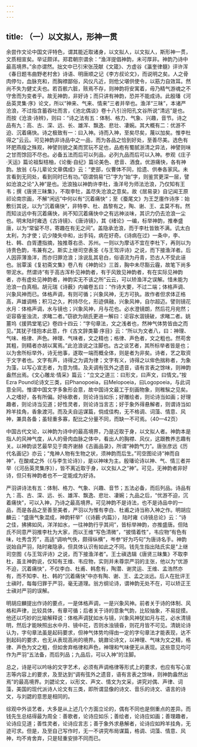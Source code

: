 ```yaml
---
---
---
```

title: （一）以文拟人，形神一贯
---




余尝作文论中国文评特色，谓其能近取诸身，以文拟人，以文拟人，斯形神一贯，文质相宣矣。举证颇详。郑君朝宗谓余：“渔洋提倡神韵，未可厚非。神韵乃诗中最高境界。”余亦谓然。拙文中已引宋张茂献《文箴》、方虚谷《瀛奎律髓》评许浑《春日题韦曲野老村舍》诗语、明唐顺之记《李方叔论文》，而说明之矣。人之骨肉停匀，血脉充和，而胸襟鄙俗，风仪凡近，则伧父堪供使令，以筋力自效耳。然尚不失为健丈夫也。若百骸六脏，赅焉不存，则神韵将安寓着，毋乃精气游魂之不守舍而为变者乎。故无神韵，非好诗；而只讲有神韵，恐并不能成诗。此殷璠《河岳英灵集·序》论文，所以“神来、气来、情来”三者并举也。渔洋“三昧”，本诸严沧浪，不过指含蓄吞吐而言，《池北偶谈》卷十八引汾阳孔文谷所说“清远”是也。而按《沧浪·诗辨》，则曰：“诗之法有五：体制、格力、气象、兴趣，音节。诗之品有九：高、古、深、远、长、雄浑、飘逸、悲壮、凄婉。其大概有二：优游不迫、沉着痛快。诗之极致有一：曰入神。诗而入神，至矣尽矣，蔑以加矣。惟李杜得之”云云。可见神韵非诗品中之一品，而为各品之恰到好处，至善尽美。选色有环肥燕瘦之殊观，神譬则貌之美而赏玩不足也，品庖有蜀腻浙清之异法，神譬则味之甘而馀回不尽也。必备五法而后可以列品，必列九品而后可以入神。参观《庄子·天运》篇论祖梨桔柚，《论衡·自纪》篇论美色、悲音、酒食。优游痛快，各有神韵。放翁《与儿辈论文章偶成》云：“吏部，仪曹体不同，拾遗、供奉各家风。未言看到无同处，看到同时已有功。”窃谓倘易“已”字为“始”字，则鉴赏更深一层，譬如沧浪之论“入神”是也。沧浪独以神韵许李杜，渔洋号为师法沧浪，乃仅知有王韦；撰《唐贤三昧集》，不取李牡，盖尽失沧浪之意矣。故《居易录》自记闻王原祁论南宗画，不解“闲远”中何以有“沉着痛快”；至《蚕尾文》为王芝廛作诗序：始敷衍其说，以为“沉着痛快”，非特李、杜、昌黎有之，陶、谢、王、孟莫不有。然而知淡远中有沉着痛快，尚不知沉着痛快中之有远神淡味，其识力仍去沧浪一尘也。明末陆时雍选《古诗镜》、《唐诗镜》，其《绪论》一编，标举神韵，推奉盛唐，以为“常留不尽，寄趣在有无之间”。盖隐承沧浪，而于李杜皆致不满。讥太白太利，为才使；讥少陵失中和，出手钝，病在好奇。《诗病在过》一条中，李、杜、韩、白胥遭指摘，独推尊右丞、苏州。一则以为摩诘不宜在李杜下，再则以为诗贵色韵，韦兼有之。斯实上继司空表圣《与王驾评诗》之说，而下接渔洋者。后人因菲薄渔洋，而亦归罪沧浪；涂说乱其皂白，俗语流为丹青，恐古人不受此诬也。翁覃溪《复初斋文集》卷八有《神韵论》三首，胸中未尽豁云霾，故笔下尚多带泥水。然谓诗“有于高古浑朴见神韵者，有于风致见神韵者，有在实际见神韵者，亦有虚处见神韵者，神韵实无不该之所”云云，可以矫渔洋之误解。惜未能为沧浪一白真相。胡元瑞《诗薮》内编卷五曰：“作诗大要，不过二端；体格声调、兴象风神而已。体格声调，有则可循；兴象风神，无方可执。故作者但求体正格高，声雄调畅；积习之久，矜持尽化，形迹俱融，兴象风神，自尔超迈。譬则镜花水月：体格声调，水与镜也；兴象风神，月与花也。必水澄镜朗，然后花月宛然；讵容昏鉴浊流，求睹二者。”窃欲为胡氏更进一解曰：讵容水涸镜破，求睹二者。姚薑坞《援鹑堂笔记》卷四十四云：“字句章法，文之浅者也，然神气体势皆由之而见。”其犹子惜抱本此意，作《古文辞类纂·序目》云：“所以为文者八，曰：神理、气味、格律、声色。神理、气味者，文之精也；格律、声色者，文之粗也。然苟舍其粗，则精者亦胡以寓焉。”此沧浪说之注脚也。古之谈艺者，其所标举者皆是也；以为舍所标举外，诗无他事，遂取一端而概全体，则是者为非矣。诗者，艺之取资于文字者也。文字有声，诗得之为调为律；文字有义，诗得之以侔色揣称者，为象为藻，以写心宣志者，为意为情。及夫调有弦外之遗音，语有言表之馀味，则神韵盎然出焉。《文心雕龙·情采》篇云：“立文之道三：曰形文，曰声文，曰情文。”按Ezra Pound论诗文三类，曰Phanopoeia，曰Melopoeia，曰Logopoeia，与此词意全同。惟谓中国文字多象形会意，故中国诗文最工于刻画物象，则稚騃之见矣。人之嗜好，各有所偏。好咏歌者，则论诗当如乐；好雕绘者，则论诗当如画；好理趣者，则论诗当见道；好性灵者，则论诗当言志；好于象外得悬解者，则谓诗当如羚羊挂角，香象渡河。而及夫自运谋篇，倘成佳构，无不格调、词藻、情意、风神，兼具各备；虽轻重多寡，配比之分量不同，而缺一不可焉。（40—42页）

中国古代文论，以神韵为诗中的最高境界，乃是近取于身，以文拟人者。神韵本是指人的风神气度，从人的骨肉血脉之体中，看出人的胸襟、风仪，这跟教养志趣有关。以神韵谈艺最早见于南齐谢赫《古画品录》，所谓“神韵气力”。唐张彦远《历代名画记》亦云；“鬼神人物有生物之状，须神韵而后生。”司空图论诗“神而自神”，在酸咸之外（《与李生论诗》），是以神味为主。殷璠论诗以神、气、情三者并举（《河岳英灵集序》），皆不离近取于身，以文拟人之“神”。可见，无神韵者非好诗，但只有神韵者也不一定能成为好诗。

严羽讲诗法有五：体制、格力、气象、兴趣、音节；五法必备，而后列品。诗品有九：高、古、深、远、长、雄浑、飘逸、悲壮、凄婉；九品之后，“优游不迫，沉着痛快”，可以入神，乃诗之最高境界。可见神韵不是诗法，也不是诗品中的一品，而是各品之至善至美者，严羽以为惟有李白、杜甫之诗当称入神之作。明胡应麟云：“盛唐气象混成，神韵轩举”（《诗薮·内篇》），陆时雍《诗镜总论》云：“诗之佳，拂拂如风，洋洋如水，一往神韵行乎其间”，皆标举神韵，亦推盛唐。但陆氏不同意严羽推李杜为大家，而以王维“写色清微”，“披情着性”，韦应物“有色有味，吐秀含芳”，高适“调响气佚，颇得纵横”，岑参“好为巧句”为唐诗名手。神韵说始自严羽，陆时雍隐承，但具体认识有如此之不同。钱先生指出陆氏实是“上继司空图《与王驾评诗》之说，而下接渔洋者”。王士禛选辑《唐贤三昧集》不取李杜，虽主神韵说，仅知有王维、韦应物，实则并未尊崇严羽的主张，他以为“优游不迫，沉着痛快”，不仅李白、杜甫、韩愈有，陶潜、谢灵运、王维、孟浩然亦有，而不知李、杜、韩的“沉着痛快”中亦有陶、谢、王、孟之淡远。后人在批评王士禛时，每每归罪于严羽，毫无道理。翁方纲论诗，谓神韵无处不在，可以矫正王士禛对严羽的误解。

明胡应麟提出作诗的要点，一是体格声调，一是兴象风神。前者关于诗的体制、风格和声律，比较具体，有章可循；后者关于诗的意象气韵，比较抽象，不易捉摸。他还以巧妙的比喻解释说：体格声调犹如水与镜，兴象风神犹如月与花，必水清镜明，然后才能映照出水中月、镜中花，否则水浊镜昏，则花月皆不可见。清姚论诗认为，字句章法虽是起码要求，但神气体势均得由一定的字句章法才能表现，达不到起码的要求，也无从表现高尚的境界。姚鼐论诗文，以神理、气味为文之精，格律、声色为文之粗，但如舍弃格律和声色，神理和气味便无从表现。这些意见均可作为严羽“五法备，而后列品；九品后，可以入神”的注脚。

总之，诗是可以吟咏的文字艺术，必须有声调格律等形式上的要求，也应有写心宣志等内容上的要求，及至达到“调有弦外之遗音，语有言表之馀味，则神韵盎然出焉”的最高境界。刘勰论文，以形文、声文、情文为文采，讲究对偶、声律、词藻，美国的现代派诗人论文有三类，即所谓显像的诗文、音乐的诗文、语言的诗文，与刘勰的意思是相同的。

综观中外谈艺者，大多是从上述几个方面立论的，偶有不同也是侧重点的差异。而钱先生总结得最为周全：善歌者，论诗应如乐；善绘者，论诗应如画；善理趣者，论诗应见道；善性灵者，论诗应言志；善于象外求悬解者，论诗应如羚羊挂角，无迹可求。但是，及至自己写作时，无一不讲究布局谋篇，格调、词藻、情意、风神，均不肯舍弃，只是轻重安排不同而已。